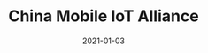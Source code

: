 ---
title: China Mobile IoT Alliance
category: Partners
status: publish
date: 2021-01-03
slug: China Mobile IoT Alliance is focused on bringing frontier technology, products and solutions to the Internet of Things.
website: https://medium.com/iotex/iotex-joins-the-china-mobile-iot-alliance-82e2cfe0b53c
twitter:
logo:
featured_img: https://wp.gcap1.iotex.io/wp-content/uploads/2021/01/china-mobile-iot-alliance.png
telegram:
---